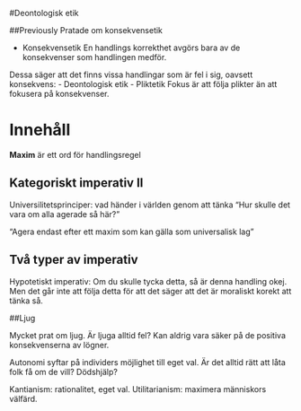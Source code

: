 

#Deontologisk etik

##Previously
Pratade om konsekvensetik

- Konsekvensetik
  En handlings korrekthet avgörs bara av de konsekvenser som handlingen medför.

Dessa säger att det finns vissa handlingar som är fel i sig, oavsett konsekvens:
- Deontologisk etik
- Pliktetik
  Fokus är att följa plikter än att fokusera på konsekvenser.

# Innehåll

**Maxim** är ett ord för handlingsregel

## Kategoriskt imperativ **II**

Universilitetsprinciper: vad händer i världen genom att tänka "Hur skulle det vara om alla agerade så här?"

"Agera endast efter ett maxim som kan gälla som universalisk lag"

## Två typer av imperativ

Hypotetiskt imperativ: Om du skulle tycka detta, så är denna handling okej.
Men det går inte att följa detta för att det säger att det är moraliskt korekt att tänka så.

##Ljug

Mycket prat om ljug.
Är ljuga alltid fel? Kan aldrig vara säker på de positiva konsekvenserna av lögner.

Autonomi syftar på individers möjlighet till eget val. Är det alltid rätt att låta folk få om de vill? Dödshjälp?

Kantianism: rationalitet, eget val.
Utilitarianism: maximera människors välfärd.
